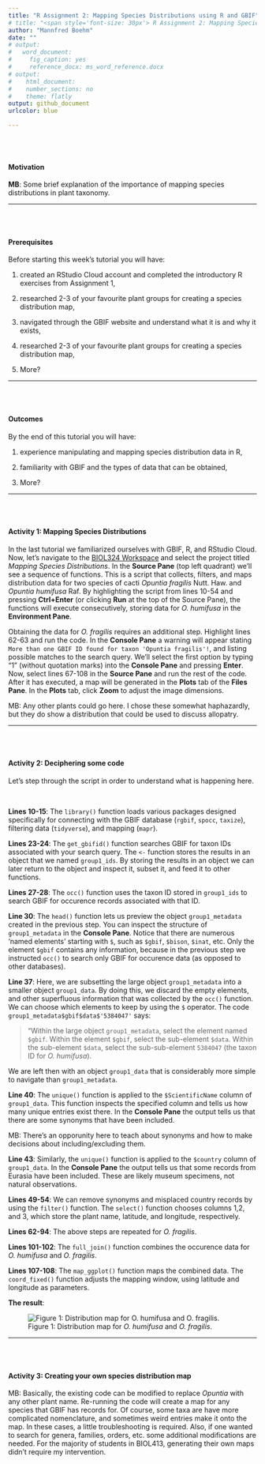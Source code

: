 ```yaml
---
title: "R Assignment 2: Mapping Species Distributions using R and GBIF"
# title: "<span style='font-size: 30px'> R Assignment 2: Mapping Species Distributions using R and GBIF </style>"
author: "Mannfred Boehm"
date: ""
# output:
#   word_document:
#     fig_caption: yes
#     reference_docx: ms_word_reference.docx
# output:
#    html_document:
#    number_sections: no
#    theme: flatly
output: github_document
urlcolor: blue

---
```


<br>
<br>

#### Motivation

**MB**: Some brief explanation of the importance of mapping species distributions in plant taxonomy.

---

<br>
<br>

 

#### Prerequisites 

Before starting this week's tutorial you will have: <br>

1. created an RStudio Cloud account and completed the introductory R exercises from Assignment 1, <br>

2. researched 2-3 of your favourite plant groups for creating a species distribution map, <br>

3. navigated through the GBIF website and understand what it is and why it exists, <br>

4. researched 2-3 of your favourite plant groups for creating a species distribution map, <br>

5. More?

---

<br>
<br>


#### Outcomes

By the end of this tutorial you will have: <br>

1. experience manipulating and mapping species distribution data in R, <br>

2. familiarity with GBIF and the types of data that can be obtained, <br>

3. More?

---

<br>
<br>


#### Activity 1: Mapping Species Distributions

In the last tutorial we familiarized ourselves with GBIF, R, and RStudio Cloud. Now, let's navigate to the [BIOL324 Workspace](https://rstudio.cloud/) and select the project titled _Mapping Species Distributions_. In the **Source Pane** (top left quadrant) we'll see a sequence of functions. This is a script that collects, filters, and maps distribution data for two species of cacti _Opuntia fragilis_ Nutt. Haw. and _Opuntia humifusa_ Raf. By highlighting the script from lines 10-54 and pressing **Ctrl+Enter** (or clicking **Run** at the top of the Source Pane), the functions will execute consecutively, storing data for _O. humifusa_ in the **Environment Pane**.

Obtaining the data for _O. fragilis_ requires an additional step. Highlight lines 62-63 and run the code. In the **Console Pane** a warning will appear stating `More than one GBIF ID found for taxon 'Opuntia fragilis'!`, and listing possible matches to the search query. We'll select the first option by typing "1" (without quotation marks) into the **Console Pane** and pressing **Enter**. Now, select lines 67-108 in the **Source Pane** and run the rest of the code. 
After it has executed, a map will be generated in the **Plots** tab of the **Files Pane**. In the **Plots** tab, click **Zoom** to adjust the image dimensions. 

MB: Any other plants could go here. I chose these somewhat haphazardly, but they do show a distribution that could be used to discuss allopatry. 

---

<br>
<br>


#### Activity 2: Deciphering some code

Let's step through the script in order to understand what is happening here. 

<br>

**Lines 10-15**: The `library()` function loads various packages designed specifically for connecting with the GBIF database (`rgbif`, `spocc`, `taxize`), filtering data (`tidyverse`), and mapping (`mapr`). 

**Lines 23-24**: The `get_gbifid()` function searches GBIF for taxon IDs associated with your search query. The `<-` function stores the results in an object that we named `group1_ids`. By storing the results in an object we can later return to the object and inspect it, subset it, and feed it to other functions. 

**Lines 27-28**: The `occ()` function uses the taxon ID stored in `group1_ids` to search GBIF for occurence records associated with that ID. 

**Line 30**: The `head()` function lets us preview the object `group1_metadata` created in the previous step. You can inspect the structure of `group1_metadata` in the **Console Pane**. Notice that there are numerous 'named elements' starting with `$`, such as `$gbif`, `$bison`, `$inat`, etc. Only the element `$gbif` contains any information, because in the previous step we instructed `occ()` to search only GBIF for occurence data (as opposed to other databases). 

**Line 37**: Here, we are subsetting the large object `group1_metadata` into a smaller object `group1_data`. By doing this, we discard the empty elements, and other superfluous information that was collected by the `occ()` function. We can choose which elements to keep by using the `$` operator. The code `group1_metadata$gbif$data$'5384047'` says: 

> "Within the large object `group1_metadata`, select the element named `$gbif`. Within the element `$gbif`, select the sub-element `$data`. Within the sub-element `$data`, select the sub-sub-element `5384047` (the taxon ID for _O. humifusa_). 

We are left then with an object `group1_data` that is considerably more simple to navigate than `group1_metadata`.

**Line 40**: The `unique()` function is applied to the `$ScientificName` column of `group1_data`. This function inspects the specified column and tells us how many unique entries exist there. In the **Console Pane** the output tells us that there are some synonyms that have been included.

MB: There's an opporunity here to teach about synonyms and how to make decisions about including/excluding them. 

**Line 43**: Similarly, the `unique()` function is applied to the `$country` column of `group1_data`. In the **Console Pane** the output tells us that some records from Eurasia have been included. These are likely museum specimens, not natural observations. 

**Lines 49-54**: We can remove synonyms and misplaced country records by using the `filter()` function. The `select()` function chooses columns 1,2, and 3, which store the plant name, latitude, and longitude, respectively.

**Lines 62-94**: The above steps are repeated for _O. fragilis_.

**Lines 101-102**: The `full_join()` function combines the occurence data for _O. humifusa_ and _O. fragilis_. 

**Lines 107-108**: The `map_ggplot()` function maps the combined data. The `coord_fixed()` function adjusts the mapping window, using latitude and longitude as parameters.

**The result**:

![Figure 1: Distribution map for _O. humifusa_ and _O. fragilis_.](opuntia_dist.png)

---

<br>
<br>


#### Activity 3: Creating your own species distribution map

MB: Basically, the existing code can be modified to replace _Opuntia_ with any other plant name. Re-running the code will create a map for any species that GBIF has records for. Of course, some taxa are have more complicated nomenclature, and sometimes weird entries make it onto the map. In these cases, a little troubleshooting is required. Also, if one wanted to search for genera, families, orders, etc. some additional modifications are needed. For the majority of students in BIOL413, generating their own maps didn't require my intervention. 

<br>
<br>



